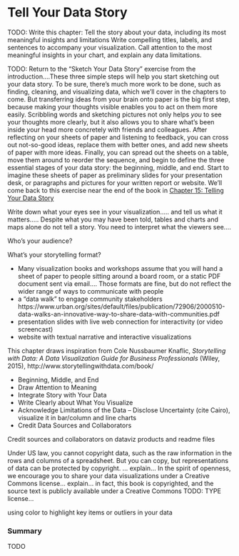# Tell Your Data Story {#story}
TODO: Write this chapter: Tell the story about your data, including its most meaningful insights and limitations
Write compelling titles, labels, and sentences to accompany your visualization. Call attention to the most meaningful insights in your chart, and explain any data limitations.

TODO: Return to the "Sketch Your Data Story" exercise from the introduction....These three simple steps will help you start sketching out your data story. To be sure, there's much more work to be done, such as finding, cleaning, and visualizing data, which we'll cover in the chapters to come. But transferring ideas from your brain onto paper is the big first step, because making your thoughts visible enables you to act on them more easily. Scribbling words and sketching pictures not only helps *you* to see your thoughts more clearly, but it also allows you to share what's been inside your head more concretely with friends and colleagues. After reflecting on your sheets of paper and listening to feedback, you can cross out not-so-good ideas, replace them with better ones, and add new sheets of paper with more ideas. Finally, you can spread out the sheets on a table, move them around to reorder the sequence, and begin to define the three essential stages of your data story: the beginning, middle, and end. Start to imagine these sheets of paper as preliminary slides for your presentation desk, or paragraphs and pictures for your written report or website. We'll come back to this exercise near the end of the book in [Chapter 15: Telling Your Data Story](story.html)

Write down what your eyes see in your visualization..... and tell us what it matters.....  Despite what you may have been told, tables and charts and maps alone do not tell a story. You need to interpret what the viewers see....

Who's your audience?

What's your storytelling format?

- Many visualization books and workshops assume that you will hand a sheet of paper to people sitting around a board room, or a static PDF document sent via email.... Those formats are fine, but do not reflect the wider range of ways to communicate with people
- a "data walk" to engage community stakeholders https://www.urban.org/sites/default/files/publication/72906/2000510-data-walks-an-innovative-way-to-share-data-with-communities.pdf
- presentation slides with live web connection for interactivity (or video screencast)
- website with textual narrative and interactive visualizations

This chapter draws inspiration from Cole Nussbaumer Knaflic, *Storytelling with Data: A Data Visualization Guide for Business Professionals* (Wiley, 2015), http://www.storytellingwithdata.com/book/

- Beginning, Middle, and End
- Draw Attention to Meaning
- Integrate Story with Your Data
- Write Clearly about What You Visualize
- Acknowledge Limitations of the Data  -- Disclose Uncertainty (cite Cairo), visualize it in bar/column and line charts
- Credit Data Sources and Collaborators

Credit sources and collaborators on dataviz products and readme files

Under US law, you cannot copyright data, such as the raw information in the rows and columns of a spreadsheet. But you can copy, but representations of data can be protected by copyright. ... explain...  In the spirit of openness, we encourage you to share your data visualizations under a Creative Commons license... explain... in fact, this book is copyrighted, and the source text is publicly available under a Creative Commons TODO: TYPE license...

using color to highlight key items or outliers in your data

### Summary {- #summary15}
TODO
